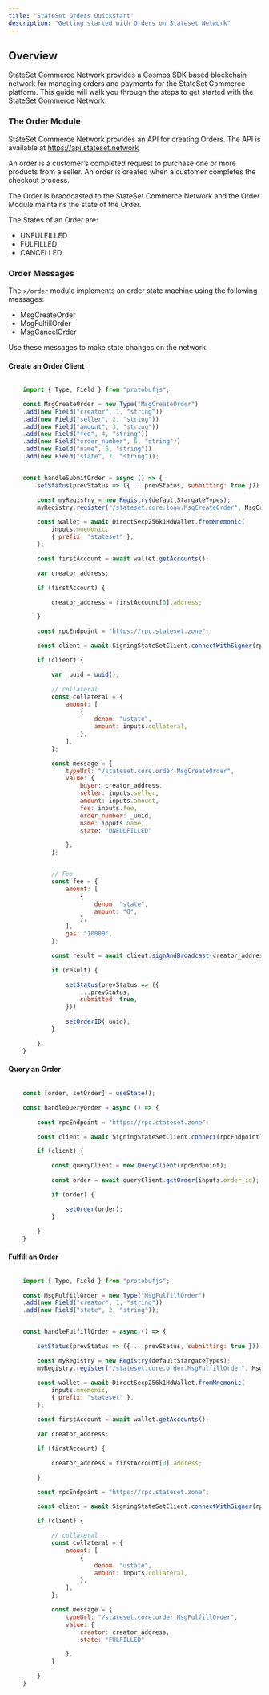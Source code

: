 ```yaml
---
title: "StateSet Orders Quickstart"
description: "Getting started with Orders on Stateset Network"
---
```


## Overview

StateSet Commerce Network provides a Cosmos SDK based blockchain network for managing orders and payments for the StateSet Commerce platform. This guide will walk you through the steps to get started with the StateSet Commerce Network.

### The Order Module

StateSet Commerce Network provides an API for creating Orders. The API is available at https://api.stateset.network

An order is a customer’s completed request to purchase one or more products from a seller. An order is created when a customer completes the checkout process.

The Order is braodcasted to the StateSet Commerce Network and the Order Module maintains the state of the Order.

The States of an Order are:

- UNFULFILLED
- FULFILLED
- CANCELLED

### Order Messages

The `x/order` module implements an order state machine using the following messages:

- MsgCreateOrder
- MsgFulfillOrder
- MsgCancelOrder

<Tip>Use these messages to make state changes on the network</Tip>

#### Create an Order Client

```javascript

    import { Type, Field } from "protobufjs";

    const MsgCreateOrder = new Type("MsgCreateOrder")
    .add(new Field("creator", 1, "string"))
    .add(new Field("seller", 2, "string"))
    .add(new Field("amount", 3, "string"))
    .add(new Field("fee", 4, "string"))
    .add(new Field("order_number", 5, "string"))
    .add(new Field("name", 6, "string"))
    .add(new Field("state", 7, "string"));


    const handleSubmitOrder = async () => {
        setStatus(prevStatus => ({ ...prevStatus, submitting: true }))

        const myRegistry = new Registry(defaultStargateTypes);
        myRegistry.register("/stateset.core.loan.MsgCreateOrder", MsgCreateOrder);

        const wallet = await DirectSecp256k1HdWallet.fromMnemonic(
            inputs.mnemonic,
            { prefix: "stateset" },
        );

        const firstAccount = await wallet.getAccounts();

        var creator_address;

        if (firstAccount) {

            creator_address = firstAccount[0].address;

        }

        const rpcEndpoint = "https://rpc.stateset.zone";

        const client = await SigningStateSetClient.connectWithSigner(rpcEndpoint, wallet, { registry: myRegistry, gasPrice: "0.00025state" });

        if (client) {

            var _uuid = uuid();

            // collateral
            const collateral = {
                amount: [
                    {
                        denom: "ustate",
                        amount: inputs.collateral,
                    },
                ],
            };

            const message = {
                typeUrl: "/stateset.core.order.MsgCreateOrder",
                value: {
                    buyer: creator_address,
                    seller: inputs.seller,
                    amount: inputs.amount,
                    fee: inputs.fee,
                    order_number: _uuid,
                    name: inputs.name,
                    state: "UNFULFILLED"

                },
            };


            // Fee
            const fee = {
                amount: [
                    {
                        denom: "state",
                        amount: "0",
                    },
                ],
                gas: "10000",
            };

            const result = await client.signAndBroadcast(creator_address, [message], "auto", 'creating an order from the stateset zone');

            if (result) {

                setStatus(prevStatus => ({
                    ...prevStatus,
                    submitted: true,
                }))

                setOrderID(_uuid);
            }

        }
    }

```

#### Query an Order

```javascript

    const [order, setOrder] = useState();

    const handleQueryOrder = async () => {

        const rpcEndpoint = "https://rpc.stateset.zone";

        const client = await SigningStateSetClient.connect(rpcEndpoint);

        if (client) {

            const queryClient = new QueryClient(rpcEndpoint);

            const order = await queryClient.getOrder(inputs.order_id);

            if (order) {

                setOrder(order);
            }

        }
    }

```

#### Fulfill an Order

```javascript

    import { Type, Field } from "protobufjs";

    const MsgFulfillOrder = new Type("MsgFulfillOrder")
    .add(new Field("creator", 1, "string"))
    .add(new Field("state", 2, "string"));


    const handleFulfillOrder = async () => {

        setStatus(prevStatus => ({ ...prevStatus, submitting: true }))

        const myRegistry = new Registry(defaultStargateTypes);
        myRegistry.register("/stateset.core.order.MsgFulfillOrder", MsgFulfillOrder);

        const wallet = await DirectSecp256k1HdWallet.fromMnemonic(
            inputs.mnemonic,
            { prefix: "stateset" },
        );

        const firstAccount = await wallet.getAccounts();

        var creator_address;

        if (firstAccount) {

            creator_address = firstAccount[0].address;

        }

        const rpcEndpoint = "https://rpc.stateset.zone";

        const client = await SigningStateSetClient.connectWithSigner(rpcEndpoint, wallet, { registry: myRegistry, gasPrice: "0.00025state" });

        if (client) {

            // collateral
            const collateral = {
                amount: [
                    {
                        denom: "ustate",
                        amount: inputs.collateral,
                    },
                ],
            };

            const message = {
                typeUrl: "/stateset.core.order.MsgFulfillOrder",
                value: {
                    creator: creator_address,
                    state: "FULFILLED"

                },
            }

        }
    }
```


